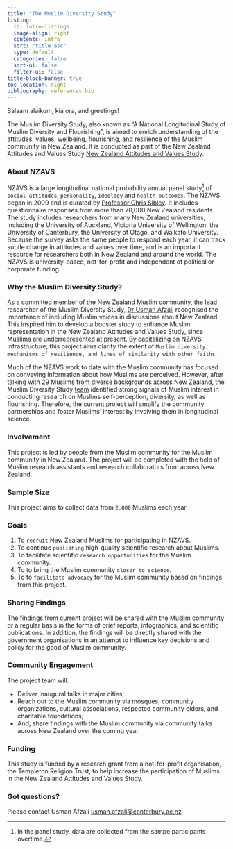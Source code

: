 ```yaml
---
title: "The Muslim Diversity Study"
listing:
  id: intro-listings
  image-align: right
  contents: intro
  sort: "title asc"
  type: default
  categories: false
  sort-ui: false
  filter-ui: false
title-block-banner: true
toc-location: right
bibliography: references.bib
---
```


Salaam alaikum, kia ora, and greetings!

The Muslim Diversity Study, also known as "A National Longitudinal Study of Muslim Diversity and Flourishing", is aimed to enrich understanding of the attitudes, values, wellbeing, flourishing, and resilience of the Muslim community in New Zealand. It is conducted as part of the New Zealand Attitudes and Values Study [New Zealand Attitudes and Values Study](https://osf.io/75snb/wiki/home/).

### About NZAVS

NZAVS is a large longitudinal national probability annual panel study[^1] of `social attitudes`, `personality`, `ideology` and `health outcomes`. The NZAVS began in 2009 and is curated by [Professor Chris Sibley](). It includes questionnaire responses from more than 70,000 New Zealand residents. The study includes researchers from many New Zealand universities, including the University of Auckland, Victoria University of Wellington, the University of Canterbury, the University of Otago, and Waikato University. Because the survey asks the same people to respond each year, it can track subtle change in attitudes and values over time, and is an important resource for researchers both in New Zealand and around the world. The NZAVS is university-based, not-for-profit and independent of political or corporate funding.

[^1]: In the panel study, data are collected from the sampe participants overtime.

### Why the Muslim Diversity Study?

As a committed member of the New Zealand Muslim community, the lead researcher of the Muslim Diversity Study, [Dr Usman Afzali]() recognised the importance of including Muslim voices in discussions about New Zealand. This inspired him to develop a booster study to enhance Muslim representation in the New Zealand Attitudes and Values Study, since Muslims are underrepresented at present. By capitalizing on NZAVS infrastructure, this project aims clarify the extent of `Muslim diversity, mechanisms of resilience, and lines of similarity with other faiths`.

Much of the NZAVS work to date with the Muslim community has focused on conveying information about how Muslims are perceived. However, after talking with 29 Muslims from diverse backgrounds across New Zealand, the Muslim Diversity Study [team]() identified strong signals of Muslim interest in conducting research on Muslims self-perception, diversity, as well as flourishing. Therefore, the current project will amplify the community partnerships and foster Muslims' interest by involving them in longitudinal science.

### Involvement

This project is led by people from the Muslim community for the Muslim community in New Zealand. The project will be completed with the help of Muslim research assistants and research collaborators from across New Zealand.

### Sample Size

This project aims to collect data from `2,000` Muslims each year.

### Goals

1.  To `recruit` New Zealand Muslims for participating in NZAVS.
2.  To continue `publishing` high-quality scientific research about Muslims.
3.  To facilitate scientific `research opportunities` for the Muslim community.
4.  To to bring the Muslim community `closer to science`.
5.  To to `facilitate advocacy` for the Muslim community based on findings from this project.

### Sharing Findings

The findings from current project will be shared with the Muslim community or a regular basis in the forms of brief reports, infographics, and scientific publications. In addition, the findings will be directly shared with the government organisations in an attempt to influence key decisions and policy for the good of Muslim community.

### Community Engagement

The project team will:

-   Deliver inaugural talks in major cities;
-   Reach out to the Muslim community via mosques, community organizations, cultural associations, respected community elders, and charitable foundations;
-   And, share findings with the Muslim community via community talks across New Zealand over the coming year.

### Funding

This study is funded by a research grant from a not-for-profit organisation, the Templeton Religion Trust, to help increase the participation of Muslims in the New Zealand Attitudes and Values Study.

### Got questions?

Please contact Usman Afzali [usman.afzali\@canterbury.ac.nz](mailto:usman.afzali@canterbury.ac.nz)
